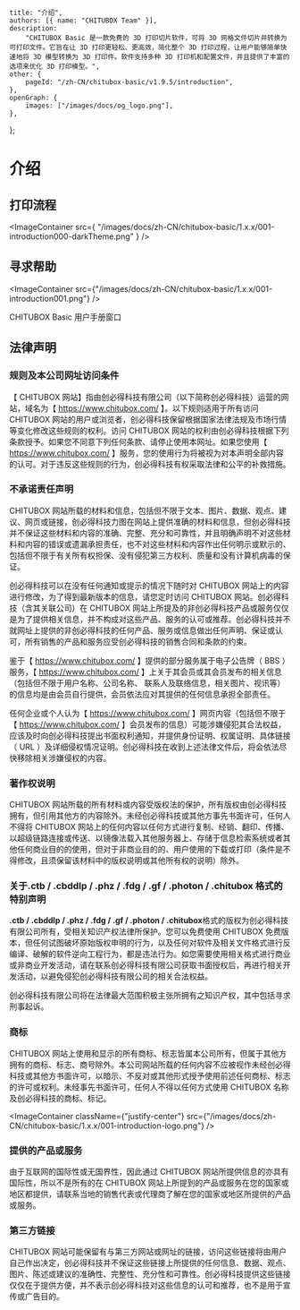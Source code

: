 	title: "介绍",
	authors: [{ name: "CHITUBOX Team" }],
	description:
		"CHITUBOX Basic 是一款免费的 3D 打印切片软件，可将 3D 网格文件切片并转换为可打印文件。它旨在让 3D 打印更轻松、更高效，简化整个 3D 打印过程，让用户能够简单快速地将 3D 模型转换为 3D 打印件。软件支持多种 3D 打印机和配置文件，并且提供了丰富的选项来优化 3D 打印模型。",
	other: {
		pageId: "/zh-CN/chitubox-basic/v1.9.5/introduction",
	},
	openGraph: {
		images: ["/images/docs/og_logo.png"],
	},
};

# 介绍

## 打印流程

<ImageContainer
	src={
		"/images/docs/zh-CN/chitubox-basic/1.x.x/001-introduction000-darkTheme.png"
	}
/>

## 寻求帮助

<ImageContainer
	src={"/images/docs/zh-CN/chitubox-basic/1.x.x/001-introduction001.png"}
/>

CHITUBOX Basic 用户手册窗口

## 法律声明

### 规则及本公司网址访问条件

【 CHITUBOX 网站】指由创必得科技有限公司（以下简称创必得科技）运营的网站，域名为【 https://www.chitubox.com/ 】。以下规则适用于所有访问 CHITUBOX 网站的用户或浏览者，创必得科技保留根据国家法律法规及市场行情等变化修改这些规则的权利。访问 CHITUBOX 网站的权利由创必得科技根据下列条款授予。如果您不同意下列任何条款、请停止使用本网址。如果您使用【 https://www.chitubox.com/ 】服务，您的使用行为将被视为对本声明全部内容的认可。对于违反这些规则的行为，创必得科技有权采取法律和公平的补救措施。

### 不承诺责任声明

CHITUBOX 网站所载的材料和信息，包括但不限于文本、图片、数据、观点、建议、网页或链接，创必得科技力图在网站上提供准确的材料和信息，但创必得科技并不保证这些材料和内容的准确、完整、充分和可靠性，并且明确声明不对这些材料和内容的错误或遗漏承担责任，也不对这些材料和内容作出任何明示或默示的、包括但不限于有关所有权担保、没有侵犯第三方权利、质量和没有计算机病毒的保证。

创必得科技可以在没有任何通知或提示的情况下随时对 CHITUBOX 网站上的内容进行修改，为了得到最新版本的信息，请您定时访问 CHITUBOX 网站。创必得科技（含其关联公司）在 CHITUBOX 网站上所提及的非创必得科技产品或服务仅仅是为了提供相关信息，并不构成对这些产品、服务的认可或推荐。创必得科技并不就网址上提供的非创必得科技的任何产品、服务或信息做出任何声明、保证或认可，所有销售的产品和服务应受创必得科技的销售合同和条款的约束。

鉴于【 https://www.chitubox.com/ 】提供的部分服务属于电子公告牌（ BBS ）服务，【 https://www.chitubox.com/ 】上关于其会员或其会员发布的相关信息（包括但不限于用户名称、公司名称、 联系人及联络信息，相关图片、视讯等）的信息均是由会员自行提供，会员依法应对其提供的任何信息承担全部责任。

任何企业或个人认为【 https://www.chitubox.com/ 】网页内容（包括但不限于【 https://www.chitubox.com/ 】会员发布的信息）可能涉嫌侵犯其合法权益，应该及时向创必得科技提出书面权利通知，并提供身份证明、权属证明、具体链接（ URL ）及详细侵权情况证明。创必得科技在收到上述法律文件后，将会依法尽快移除相关涉嫌侵权的内容。

### 著作权说明

CHITUBOX 网站所载的所有材料或内容受版权法的保护，所有版权由创必得科技拥有，但引用其他方的内容除外。未经创必得科技或其他方事先书面许可，任何人不得将 CHITUBOX 网站上的任何内容以任何方式进行复制、经销、翻印、传播、以超级链路连接或传送、以镜像法载入其他服务器上、存储于信息检索系统或者其他任何商业目的的使用，但对于非商业目的的、用户使用的下载或打印（条件是不得修改，且须保留该材料中的版权说明或其他所有权的说明）除外。

### 关于.ctb / .cbddlp / .phz / .fdg / .gf / .photon / .chitubox 格式的特别声明

**.ctb / .cbddlp / .phz / .fdg / .gf / .photon / .chitubox**格式的版权为创必得科技有限公司所有，受相关知识产权法律所保护。您可以免费使用 CHITUBOX 免费版本，但任何试图破坏原始版权申明的行为，以及任何对软件及相关文件格式进行反编译、破解的软件逆向工程行为，都是违法行为。如您需要使用相关格式进行商业或非商业开发活动，请在联系创必得科技有限公司获取书面授权后，再进行相关开发活动，以避免侵犯创必得科技有限公司的相关合法权益。

<Admonition type="warning" title="警告">
	创必得科技有限公司将在法律最大范围积极主张所拥有之知识产权，其中包括寻求刑事起诉。
</Admonition>

### 商标

CHITUBOX 网站上使用和显示的所有商标、标志皆属本公司所有，但属于其他方拥有的商标、标志、商号除外。本公司网站所载的任何内容不应被视作未经创必得科技或其他方书面许可，以暗示、不反对或其他形式授予使用前述任何商标、标志的许可或权利。未经事先书面许可，任何人不得以任何方式使用 CHITUBOX 名称及创必得科技的商标、标记。

<ImageContainer
	className={"justify-center"}
	src={"/images/docs/zh-CN/chitubox-basic/1.x.x/001-introduction-logo.png"}
/>

### 提供的产品或服务

由于互联网的国际性或无国界性，因此通过 CHITUBOX 网站所提供信息的亦具有国际性，所以不是所有的在 CHITUBOX 网站上所提到的产品或服务在您的国家或地区都提供，请联系当地的销售代表或代理商了解在您的国家或地区所提供的产品或服务。

### 第三方链接

CHITUBOX 网站可能保留有与第三方网站或网址的链接，访问这些链接将由用户自己作出决定，创必得科技并不保证这些链接上所提供的任何信息、数据、观点、图片、陈述或建议的准确性、完整性、充分性和可靠性。创必得科技提供这些链接仅仅在于提供方便，并不表示创必得科技对这些信息的认可和推荐，也不是用于宣传或广告目的。
